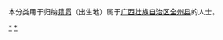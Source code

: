 {{Catnav|頁面分類|各種主題的頁面分類|依中国各省来作的分类|各地中国人|广西人|桂林人}}
{{Catnav|頁面分類|人物|各國人物|中国人|各地中国人|广西人|桂林人}}

本分类用于归纳[[籍贯|籍贯]]（出生地）属于[[广西壮族自治区|广西壮族自治区]][[全州县|全州县]]的人士。

[[Category:桂林人|*]]
[[Category:全州县|*]]